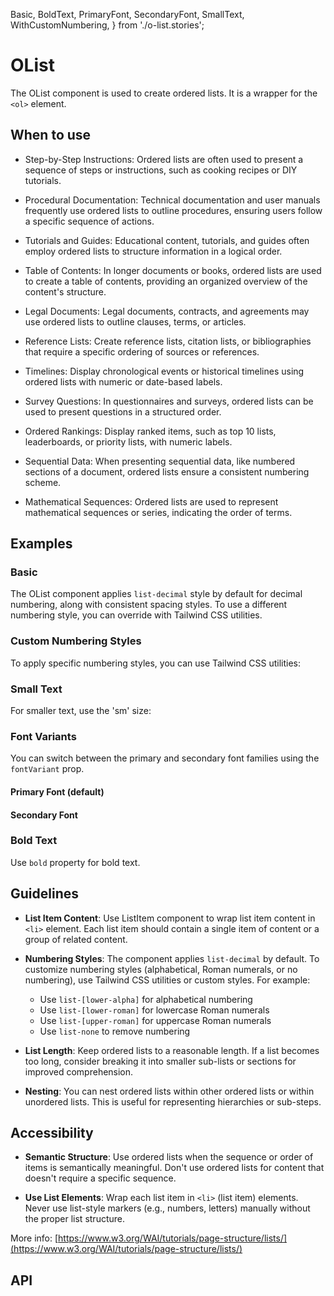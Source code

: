 
  Basic,
  BoldText,
  PrimaryFont,
  SecondaryFont,
  SmallText,
  WithCustomNumbering,
} from './o-list.stories';

<Meta of={OList} />

# OList

The OList component is used to create ordered lists. It is a wrapper for the `<ol>` element.

## When to use

- Step-by-Step Instructions: Ordered lists are often used to present a sequence of steps or instructions, such
  as cooking recipes or DIY tutorials.

- Procedural Documentation: Technical documentation and user manuals frequently use ordered lists to outline procedures,
  ensuring users follow a specific sequence of actions.

- Tutorials and Guides: Educational content, tutorials, and guides often employ ordered lists to structure information
  in a logical order.

- Table of Contents: In longer documents or books, ordered lists are used to create a table of contents, providing
  an organized overview of the content's structure.

- Legal Documents: Legal documents, contracts, and agreements may use ordered lists to outline clauses, terms,
  or articles.

- Reference Lists: Create reference lists, citation lists, or bibliographies that require a specific ordering of sources
  or references.

- Timelines: Display chronological events or historical timelines using ordered lists with numeric or date-based labels.

- Survey Questions: In questionnaires and surveys, ordered lists can be used to present questions in a structured order.

- Ordered Rankings: Display ranked items, such as top 10 lists, leaderboards, or priority lists, with numeric labels.

- Sequential Data: When presenting sequential data, like numbered sections of a document, ordered lists ensure
  a consistent numbering scheme.

- Mathematical Sequences: Ordered lists are used to represent mathematical sequences or series, indicating the order
  of terms.

## Examples

### Basic

<Canvas of={Basic} />

The OList component applies `list-decimal` style by default for decimal numbering, along with consistent spacing styles. To use a different numbering style, you can override with Tailwind CSS utilities.

### Custom Numbering Styles

To apply specific numbering styles, you can use Tailwind CSS utilities:

<Canvas of={WithCustomNumbering} />

### Small Text

For smaller text, use the 'sm' size:

<Canvas of={SmallText} />

### Font Variants

You can switch between the primary and secondary font families using the `fontVariant` prop.

#### Primary Font (default)

<Canvas of={PrimaryFont} />

#### Secondary Font

<Canvas of={SecondaryFont} />

### Bold Text

Use `bold` property for bold text.

## Guidelines

- **List Item Content**: Use ListItem component to wrap list item content in `<li>` element. Each list item should contain
  a single item of content or a group of related content.

- **Numbering Styles**: The component applies `list-decimal` by default. To customize numbering styles (alphabetical, Roman numerals, or no numbering), use Tailwind CSS utilities or custom styles. For example:
  - Use `list-[lower-alpha]` for alphabetical numbering
  - Use `list-[lower-roman]` for lowercase Roman numerals
  - Use `list-[upper-roman]` for uppercase Roman numerals
  - Use `list-none` to remove numbering

- **List Length**: Keep ordered lists to a reasonable length. If a list becomes too long, consider breaking it into smaller
  sub-lists or sections for improved comprehension.

- **Nesting**: You can nest ordered lists within other ordered lists or within unordered lists. This is useful
  for representing hierarchies or sub-steps.

## Accessibility

- **Semantic Structure**: Use ordered lists when the sequence or order of items is semantically meaningful. Don't use
  ordered lists for content that doesn't require a specific sequence.

- **Use List Elements**: Wrap each list item in `<li>` (list item) elements. Never use list-style markers (e.g., numbers,
  letters) manually without the proper list structure.

More info: [https://www.w3.org/WAI/tutorials/page-structure/lists/](https://www.w3.org/WAI/tutorials/page-structure/lists/)

## API

<ArgTypes />
